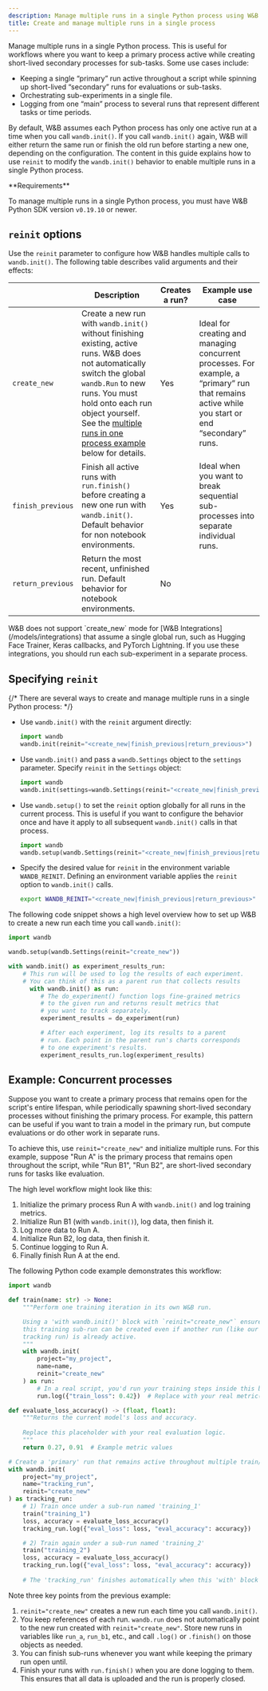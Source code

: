 ```yaml
---
description: Manage multiple runs in a single Python process using W&B’s reinit functionality
title: Create and manage multiple runs in a single process
---
```


Manage multiple runs in a single Python process. This is useful for workflows where you want to keep a primary process active while creating short-lived secondary processes for sub-tasks. Some use cases include:

- Keeping a single “primary” run active throughout a script while spinning up short-lived “secondary” runs for evaluations or sub-tasks.  
- Orchestrating sub-experiments in a single file.  
- Logging from one “main” process to several runs that represent different tasks or time periods.

By default, W&B assumes each Python process has only one active run at a time when you call `wandb.init()`. If you call `wandb.init()` again, W&B will either return the same run or finish the old run before starting a new one, depending on the configuration. The content in this guide explains how to use `reinit` to modify the `wandb.init()` behavior to enable multiple runs in a single Python process.

<Note>
**Requirements**

To manage multiple runs in a single Python process, you must have W&B Python SDK version `v0.19.10` or newer.
</Note>

## `reinit` options

Use the `reinit` parameter to configure how W&B handles multiple calls to `wandb.init()`. The following table describes valid arguments and their effects:

| | Description | Creates a run? | Example use case |
|----------------|----------------|----------------| -----------------|
| `create_new` |Create a new run with `wandb.init()` without finishing existing, active runs. W&B does not automatically switch the global `wandb.Run` to new runs. You must hold onto each run object yourself. See the [multiple runs in one process example](/models/runs/multiple-runs-per-process/#example-multiple-runs-in-one-process) below for details.  | Yes |  Ideal for creating and managing concurrent processes. For example, a “primary” run that remains active while you start or end “secondary” runs.|
| `finish_previous` | Finish all active runs with `run.finish()` before creating a new one run with `wandb.init()`. Default behavior for non notebook environments. | Yes | Ideal when you want to break sequential sub-processes into separate individual runs. |
| `return_previous` |  Return the most recent, unfinished run. Default behavior for notebook environments. | No | |

<Note>
W&B does not support `create_new` mode for [W&B Integrations](/models/integrations) that assume a single global run, such as Hugging Face Trainer, Keras callbacks, and PyTorch Lightning. If you use these integrations, you should run each sub-experiment in a separate process.
</Note>

## Specifying `reinit`

{/* There are several ways to create and manage multiple runs in a single Python process: */}

- Use `wandb.init()` with the `reinit` argument directly:
   ```python
   import wandb
   wandb.init(reinit="<create_new|finish_previous|return_previous>")
   ```
- Use `wandb.init()` and pass a `wandb.Settings` object to the `settings` parameter. Specify `reinit` in the `Settings` object:

   ```python
   import wandb
   wandb.init(settings=wandb.Settings(reinit="<create_new|finish_previous|return_previous>"))
   ```

- Use `wandb.setup()` to set the `reinit` option globally for all runs in the current process. This is useful if you want to configure the behavior once and have it apply to all subsequent `wandb.init()` calls in that process.

   ```python
   import wandb
   wandb.setup(wandb.Settings(reinit="<create_new|finish_previous|return_previous>"))
   ```

- Specify the desired value for `reinit` in the environment variable `WANDB_REINIT`. Defining an environment variable applies the `reinit` option to `wandb.init()` calls.

   ```bash
   export WANDB_REINIT="<create_new|finish_previous|return_previous>"
   ```

The following code snippet shows a high level overview how to set up W&B to create a new run each time you call `wandb.init()`:

```python
import wandb

wandb.setup(wandb.Settings(reinit="create_new"))

with wandb.init() as experiment_results_run:
    # This run will be used to log the results of each experiment.
    # You can think of this as a parent run that collects results
      with wandb.init() as run:
         # The do_experiment() function logs fine-grained metrics
         # to the given run and returns result metrics that
         # you want to track separately.
         experiment_results = do_experiment(run)

         # After each experiment, log its results to a parent
         # run. Each point in the parent run's charts corresponds
         # to one experiment's results.
         experiment_results_run.log(experiment_results)
```

## Example: Concurrent processes

Suppose you want to create a primary process that remains open for the script's entire lifespan, while periodically spawning short-lived secondary processes without finishing the primary process. For example, this pattern can be useful if you want to train a model in the primary run, but compute evaluations or do other work in separate runs.

To achieve this, use `reinit="create_new"` and initialize multiple runs. For this example, suppose "Run A" is the primary process that remains open throughout the script, while "Run B1", "Run B2", are short-lived secondary runs for tasks like evaluation. 

The high level workflow might look like this:

1. Initialize the primary process Run A with `wandb.init()` and log training metrics.  
2. Initialize Run B1 (with `wandb.init()`), log data, then finish it.  
3. Log more data to Run A.  
4. Initialize Run B2, log data, then finish it.  
5. Continue logging to Run A.  
6. Finally finish Run A at the end.

The following Python code example demonstrates this workflow:

```python
import wandb

def train(name: str) -> None:
    """Perform one training iteration in its own W&B run.

    Using a 'with wandb.init()' block with `reinit="create_new"` ensures that
    this training sub-run can be created even if another run (like our primary
    tracking run) is already active.
    """
    with wandb.init(
        project="my_project",
        name=name,
        reinit="create_new"
    ) as run:
        # In a real script, you'd run your training steps inside this block.
        run.log({"train_loss": 0.42})  # Replace with your real metric(s)

def evaluate_loss_accuracy() -> (float, float):
    """Returns the current model's loss and accuracy.
    
    Replace this placeholder with your real evaluation logic.
    """
    return 0.27, 0.91  # Example metric values

# Create a 'primary' run that remains active throughout multiple train/eval steps.
with wandb.init(
    project="my_project",
    name="tracking_run",
    reinit="create_new"
) as tracking_run:
    # 1) Train once under a sub-run named 'training_1'
    train("training_1")
    loss, accuracy = evaluate_loss_accuracy()
    tracking_run.log({"eval_loss": loss, "eval_accuracy": accuracy})

    # 2) Train again under a sub-run named 'training_2'
    train("training_2")
    loss, accuracy = evaluate_loss_accuracy()
    tracking_run.log({"eval_loss": loss, "eval_accuracy": accuracy})
    
    # The 'tracking_run' finishes automatically when this 'with' block ends.
```

Note three key points from the previous example:

1. `reinit="create_new"` creates a new run each time you call `wandb.init()`.
2. You keep references of each run. `wandb.run` does not automatically point to the new run created with `reinit="create_new"`. Store new runs in variables like `run_a`, `run_b1`, etc., and call `.log()` or `.finish()` on those objects as needed.
3. You can finish sub-runs whenever you want while keeping the primary run open until.
4. Finish your runs with `run.finish()` when you are done logging to them. This ensures that all data is uploaded and the run is properly closed.


